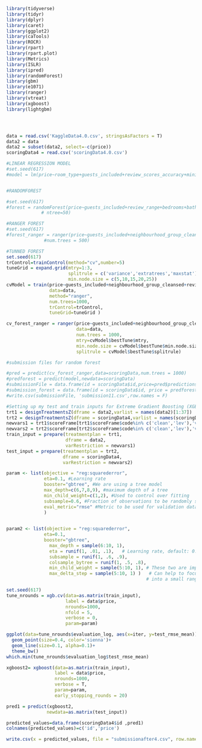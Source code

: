 ```{r}
library(tidyverse)
library(tidyr)
library(dplyr)
library(caret)
library(ggplot2)
library(caTools)
library(ROCR)
library(rpart)
library(rpart.plot)
library(Metrics)
library(ISLR)
library(ipred)
library(randomForest)
library(gbm)
library(e1071)
library(ranger)
library(vtreat)
library(xgboost)
library(lightgbm)




data = read.csv('KaggleData4.0.csv', stringsAsFactors = T)
data2 = data 
data2 = subset(data2, select=-c(price))
scoringData4 = read.csv('scoringData4.0.csv')

```
```{r}
#LINEAR REGRESSION MODEL
#set.seed(617)
#model = lm(price~room_type+guests_included+review_scores_accuracy+minimum_nights+review_scores_rating+bedrooms+bathrooms+availability_90+accommodates+cleaning_fee,data)


#RANDOMFOREST

#set.seed(617)
#forest = randomForest(price~guests_included+review_range+bedrooms+bathrooms+beds+accommodates+minimum_nights+availability_365+cleaning_fee+cancellation_policy,data=data,
             # ntree=50)

#RANGER FOREST
#set.seed(617)
#forest_ranger = ranger(price~guests_included+neighbourhood_group_cleansed+review_range+bedrooms+bathrooms+beds+accommodates+minimum_nights+availability_365+cleaning_fee+cancellation_policy,data=data,
              #num.trees = 500)

#TUNNED FOREST
set.seed(617)
trControl=trainControl(method="cv",number=5)
tuneGrid = expand.grid(mtry=1:3, 
                       splitrule = c('variance','extratrees','maxstat'), 
                       min.node.size = c(5,10,15,20,25))
cvModel = train(price~guests_included+neighbourhood_group_cleansed+review_range+bedrooms+bathrooms+accommodates+minimum_nights+cleaning_fee+hos1_is_superhos1+property_type+room_type,
                data=data,
                method="ranger",
                num.trees=1000,
                trControl=trControl,
                tuneGrid=tuneGrid )
```
```{r}
cv_forest_ranger = ranger(price~guests_included+neighbourhood_group_cleansed+review_range+bedrooms+bathrooms+beds+accommodates+minimum_nights+availability_365+cleaning_fee+cancellation_policy,
                          data=data,
                          num.trees = 1000, 
                          mtry=cvModel$bestTune$mtry, 
                          min.node.size = cvModel$bestTune$min.node.size, 
                          splitrule = cvModel$bestTune$splitrule)

```

```{r}
#submission files for random forest

#pred = predict(cv_forest_ranger,data=scoringData,num.trees = 1000)
#predforest = predict(model,newdata=scoringData)
#submissionFile = data.frame(id = scoringData$id,price=pred$predictions)
#submission_forest = data.frame(id = scoringData$id, price = predforest)
#write.csv(submissionFile, 'submission11.csv',row.names = F)
```
```{r}
#Setting up my test and train inputs for Extreme Gradient Boosting (XGB)
trt1 = designTreatmentsZ(dframe = data2,varlist = names(data2)[1:37])
trt2 = designTreatmentsZ(dframe = scoringData4,varlist = names(scoringData4)[1:37])
newvars1 = trt1$scoreFrame[trt1$scoreFrame$code%in% c('clean','lev'),'varName']
newvars2 = trt2$scoreFrame[trt2$scoreFrame$code%in% c('clean','lev'),'varName']
train_input = prepare(treatmentplan = trt1, 
                      dframe = data2,
                      varRestriction = newvars1)
test_input = prepare(treatmentplan = trt2, 
                     dframe = scoringData4,
                     varRestriction = newvars2)

```

```{r}
param <- list(objective = "reg:squarederror",
              eta=0.1, #Learning rate
              booster="gbtree", #We are using a tree model
              max_depth=c(6,7,8,9), #maximum depth of a tree
              min_child_weight=c(1,2), #Used to control over fitting
              subsample=0.6, #Fraction of observations to be randomly sampled for each tree
              eval_metric="rmse" #Metric to be used for validation data
              ) 
                


```
```{r}
param2 <- list(objective = "reg:squarederror",
              eta=0.1,
              booster="gbtree",
                max_depth = sample(6:10, 1),
                eta = runif(1, .01, .1),   # Learning rate, default: 0.3
                subsample = runif(1, .6, .9),
                colsample_bytree = runif(1, .5, .8), 
                min_child_weight = sample(5:10, 1), # These two are important
                max_delta_step = sample(5:10, 1) )   # Can help to focus error
                                                    # into a small range.


```

```{r}
set.seed(617)
tune_nrounds = xgb.cv(data=as.matrix(train_input), 
                      label = data$price,
                      nrounds=1000,
                      nfold = 5,
                      verbose = 0,
                      param=param) 

```
```{r}
ggplot(data=tune_nrounds$evaluation_log, aes(x=iter, y=test_rmse_mean))+
  geom_point(size=0.4, color='sienna')+
  geom_line(size=0.1, alpha=0.1)+
  theme_bw()
which.min(tune_nrounds$evaluation_log$test_rmse_mean)
```
```{r}
xgboost2= xgboost(data=as.matrix(train_input), 
                  label = data$price,
                  nrounds=1000,
                  verbose = T,
                  param=param,
                  early_stopping_rounds = 20)
```
```{r}
pred1 = predict(xgboost2, 
               newdata=as.matrix(test_input))

```
```{r}
predicted_values=data.frame(scoringData4$id ,pred1)
colnames(predicted_values)=c('id','price')

```
```{r}
write.csv(x = predicted_values, file = "submissionafter4.csv", row.names = FALSE)


```